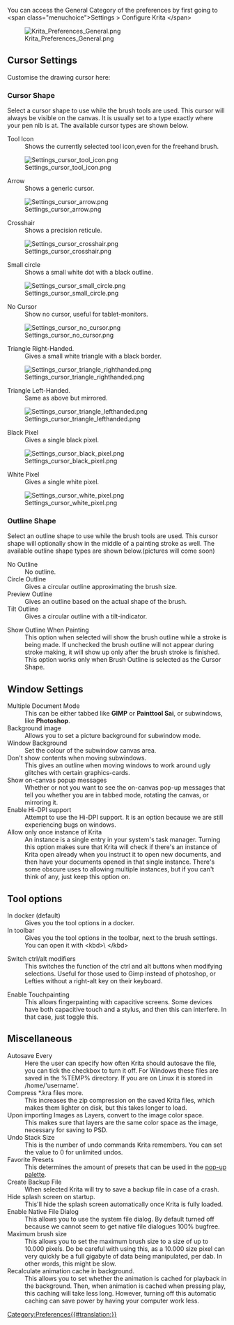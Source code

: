 You can access the General Category of the preferences by first going to  &lt;span class="menuchoice">Settings > Configure Krita &lt;/span>

[[File:Krita Preferences General.png]]
==Cursor Settings==
Customise the drawing cursor here:
===Cursor Shape===
Select a cursor shape to use while the brush tools are used. This cursor will always be visible on the canvas. It is usually set to a type exactly where your pen nib is at. The available cursor types are shown below.

; Tool Icon
: Shows the currently selected tool icon,even for the freehand brush. 
[[File:Settings cursor tool icon.png]]
; Arrow
: Shows a generic cursor.
[[File:Settings cursor arrow.png]]
; Crosshair
: Shows a precision reticule.
[[File:Settings cursor crosshair.png]]
; Small circle
: Shows a small white dot with a black outline.
[[File:Settings cursor small circle.png]]
; No Cursor
: Show no cursor, useful for tablet-monitors.
[[File:Settings cursor no cursor.png]]
; Triangle Right-Handed.
: Gives a small white triangle with a black border.
[[File:Settings cursor triangle righthanded.png]]
; Triangle Left-Handed.
: Same as above but mirrored.
[[File:Settings cursor triangle lefthanded.png]]
; Black Pixel
: Gives a single black pixel.
[[File:Settings cursor black pixel.png]]
; White Pixel
: Gives a single white pixel.
[[File:Settings cursor white pixel.png]]


=== Outline Shape ===
Select an outline shape to use while the brush tools are used. This cursor shape will optionally show in the middle of a painting stroke as well. The available outline shape types are shown below.(pictures will come soon)

; No Outline
: No outline.
; Circle Outline
: Gives a circular outline approximating the brush size.
; Preview Outline
: Gives an outline based on the actual shape of the brush.
; Tilt Outline
: Gives a circular outline with a tilt-indicator.



;Show Outline When Painting
:This option when selected will show the brush outline while a stroke is being made. If unchecked the brush outline will not appear during stroke making, it will show up only after the brush stroke is finished. This option works only when Brush Outline is selected as the Cursor Shape.

==Window Settings==
;Multiple Document Mode
:This can be either tabbed like '''GIMP''' or '''Painttool Sai''', or subwindows, like '''Photoshop'''.
;Background image
:Allows you to set a picture background for subwindow mode.
;Window Background
:Set the colour of the subwindow canvas area.
;Don't show contents when moving subwindows.
:This gives an outline when moving windows to work around ugly glitches with certain graphics-cards.
;Show on-canvas popup messages
:Whether or not you want to see the on-canvas pop-up messages that tell you whether you are in tabbed mode, rotating the canvas, or mirroring it.
;Enable Hi-DPI support
:Attempt to use the Hi-DPI support. It is an option because we are still experiencing bugs on windows.
;Allow only once instance of Krita{{NewInVersion|4.0}}
:An instance is a single entry in your system's task manager. Turning this option makes sure that Krita will check if there's an instance of Krita open already when you instruct it to open new documents, and then have your documents opened in that single instance. There's some obscure uses to allowing multiple instances, but if you can't think of any, just keep this option on.

==Tool options==
; In docker (default)
: Gives you the tool options in a docker.
; In toolbar
: Gives you the tool options in the toolbar, next to the brush settings. You can open it with &lt;kbd>\ &lt;/kbd>

; Switch ctrl/alt modifiers
: This switches the function of the ctrl and alt buttons when modifying selections. Useful for those used to Gimp instead of photoshop, or Lefties without a right-alt key on their keyboard.

; Enable Touchpainting {{NewInVersion|3.2}}
: This allows fingerpainting with capacitive screens. Some devices have both capacitive touch and a stylus, and then this can interfere. In that case, just toggle this.

==Miscellaneous==
;Autosave Every
:Here the user can specify how often Krita should autosave the file, you can tick the checkbox to turn it off. For Windows these files are saved in the %TEMP% directory. If you are on Linux it is stored in /home/'username'.
;Compress *.kra files more.
:This increases the zip compression on the saved Krita files, which makes them lighter on disk, but this takes longer to load.
;Upon importing Images as Layers, convert to the image color space.
:This makes sure that layers are the same color space as the image, necessary for saving to PSD.
;Undo Stack Size
:This is the number of undo commands Krita remembers. You can set the value to 0 for unlimited undos. 
;Favorite Presets
:This determines the amount of presets that can be used in the [[Special:MyLanguage/Krita/Manual/Interface#Pop-up_Palette|pop-up palette]].
;Create Backup File
:When selected Krita will try to save a backup file in case of a crash.
;Hide splash screen on startup.
:This'll hide the splash screen automatically once Krita is fully loaded.
;Enable Native File Dialog {{NewInVersion|4.0}}
:This allows you to use the system file dialog. By default turned off because we cannot seem to get native file dialogues 100% bugfree.
;Maximum brush size {{NewInVersion|4.0}}
:This allows you to set the maximum brush size to a size of up to 10.000 pixels. Do be careful with using this, as a 10.000 size pixel can very quickly be a full gigabyte of data being manipulated, per dab. In other words, this might be slow.
;Recalculate animation cache in background. {{NewInVersion|4.0}}
:This allows you to set whether the animation is cached for playback in the background. Then, when animation is cached when pressing play, this caching will take less long. However, turning off this automatic caching can save power by having your computer work less.


[[Category:Preferences{{#translation:}}]]
